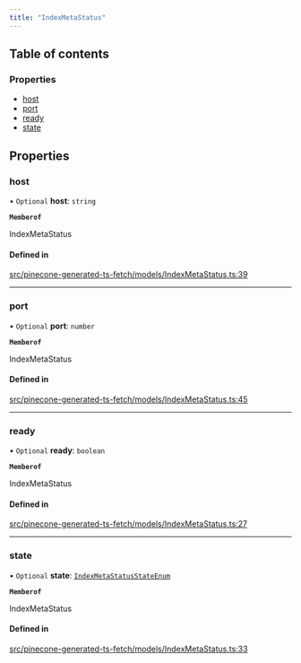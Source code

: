 ```yaml
---
title: "IndexMetaStatus"
---
```


## Table of contents

### Properties

- [host](IndexMetaStatus.md#host)
- [port](IndexMetaStatus.md#port)
- [ready](IndexMetaStatus.md#ready)
- [state](IndexMetaStatus.md#state)

## Properties

### host

• `Optional` **host**: `string`

**`Memberof`**

IndexMetaStatus

#### Defined in

[src/pinecone-generated-ts-fetch/models/IndexMetaStatus.ts:39](https://github.com/pinecone-io/pinecone-ts-client/blob/4ccf45d/src/pinecone-generated-ts-fetch/models/IndexMetaStatus.ts#L39)

___

### port

• `Optional` **port**: `number`

**`Memberof`**

IndexMetaStatus

#### Defined in

[src/pinecone-generated-ts-fetch/models/IndexMetaStatus.ts:45](https://github.com/pinecone-io/pinecone-ts-client/blob/4ccf45d/src/pinecone-generated-ts-fetch/models/IndexMetaStatus.ts#L45)

___

### ready

• `Optional` **ready**: `boolean`

**`Memberof`**

IndexMetaStatus

#### Defined in

[src/pinecone-generated-ts-fetch/models/IndexMetaStatus.ts:27](https://github.com/pinecone-io/pinecone-ts-client/blob/4ccf45d/src/pinecone-generated-ts-fetch/models/IndexMetaStatus.ts#L27)

___

### state

• `Optional` **state**: [`IndexMetaStatusStateEnum`](../modules.md#indexmetastatusstateenum-1)

**`Memberof`**

IndexMetaStatus

#### Defined in

[src/pinecone-generated-ts-fetch/models/IndexMetaStatus.ts:33](https://github.com/pinecone-io/pinecone-ts-client/blob/4ccf45d/src/pinecone-generated-ts-fetch/models/IndexMetaStatus.ts#L33)
